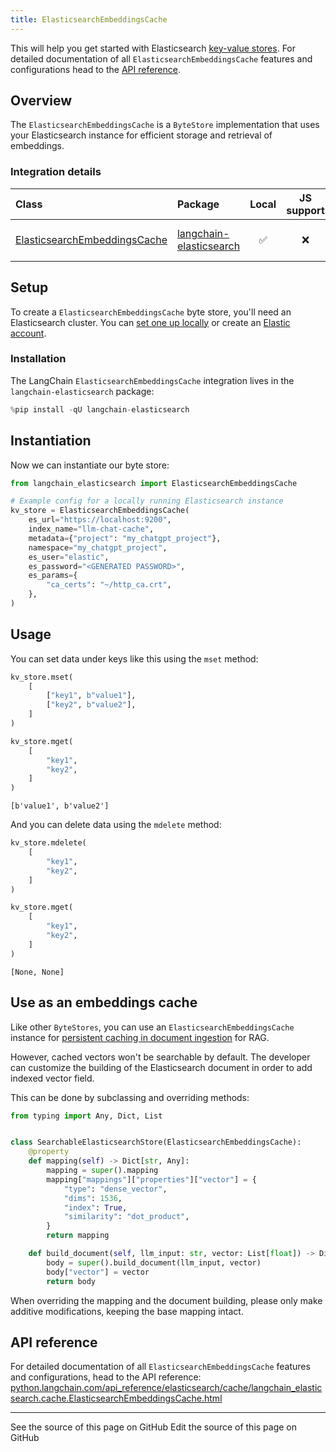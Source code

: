 ```yaml
---
title: ElasticsearchEmbeddingsCache
---
```


This will help you get started with Elasticsearch [key-value stores](/oss/python/integrations/stores). For detailed documentation of all `ElasticsearchEmbeddingsCache` features and configurations head to the [API reference](https://python.langchain.com/api_reference/elasticsearch/cache/langchain_elasticsearch.cache.ElasticsearchEmbeddingsCache.html).

## Overview

The `ElasticsearchEmbeddingsCache` is a `ByteStore` implementation that uses your Elasticsearch instance for efficient storage and retrieval of embeddings.

### Integration details

| Class | Package | Local | JS support | Downloads | Version |
| :--- | :--- | :---: | :---: |  :---: | :---: |
| [ElasticsearchEmbeddingsCache](https://python.langchain.com/api_reference/elasticsearch/cache/langchain_elasticsearch.cache.ElasticsearchEmbeddingsCache.html) | [langchain-elasticsearch](https://python.langchain.com/api_reference/elasticsearch/index.html) | ✅ | ❌ | ![PyPI - Downloads](https://img.shields.io/pypi/dm/langchain_elasticsearch?style=flat-square&label=%20) | ![PyPI - Version](https://img.shields.io/pypi/v/langchain_elasticsearch?style=flat-square&label=%20) |

## Setup

To create a `ElasticsearchEmbeddingsCache` byte store, you'll need an Elasticsearch cluster. You can [set one up locally](https://www.elastic.co/downloads/elasticsearch) or create an [Elastic account](https://www.elastic.co/elasticsearch).

### Installation

The LangChain `ElasticsearchEmbeddingsCache` integration lives in the `langchain-elasticsearch` package:

```python
%pip install -qU langchain-elasticsearch
```

## Instantiation

Now we can instantiate our byte store:

```python
from langchain_elasticsearch import ElasticsearchEmbeddingsCache

# Example config for a locally running Elasticsearch instance
kv_store = ElasticsearchEmbeddingsCache(
    es_url="https://localhost:9200",
    index_name="llm-chat-cache",
    metadata={"project": "my_chatgpt_project"},
    namespace="my_chatgpt_project",
    es_user="elastic",
    es_password="<GENERATED PASSWORD>",
    es_params={
        "ca_certs": "~/http_ca.crt",
    },
)
```

## Usage

You can set data under keys like this using the `mset` method:

```python
kv_store.mset(
    [
        ["key1", b"value1"],
        ["key2", b"value2"],
    ]
)

kv_store.mget(
    [
        "key1",
        "key2",
    ]
)
```

```output
[b'value1', b'value2']
```

And you can delete data using the `mdelete` method:

```python
kv_store.mdelete(
    [
        "key1",
        "key2",
    ]
)

kv_store.mget(
    [
        "key1",
        "key2",
    ]
)
```

```output
[None, None]
```

## Use as an embeddings cache

Like other `ByteStores`, you can use an `ElasticsearchEmbeddingsCache` instance for [persistent caching in document ingestion](/oss/python/integrations/text_embedding#caching) for RAG.

However, cached vectors won't be searchable by default. The developer can customize the building of the Elasticsearch document in order to add indexed vector field.

This can be done by subclassing and overriding methods:

```python
from typing import Any, Dict, List


class SearchableElasticsearchStore(ElasticsearchEmbeddingsCache):
    @property
    def mapping(self) -> Dict[str, Any]:
        mapping = super().mapping
        mapping["mappings"]["properties"]["vector"] = {
            "type": "dense_vector",
            "dims": 1536,
            "index": True,
            "similarity": "dot_product",
        }
        return mapping

    def build_document(self, llm_input: str, vector: List[float]) -> Dict[str, Any]:
        body = super().build_document(llm_input, vector)
        body["vector"] = vector
        return body
```

When overriding the mapping and the document building, please only make additive modifications, keeping the base mapping intact.

## API reference

For detailed documentation of all `ElasticsearchEmbeddingsCache` features and configurations, head to the API reference: [python.langchain.com/api_reference/elasticsearch/cache/langchain_elasticsearch.cache.ElasticsearchEmbeddingsCache.html](https://python.langchain.com/api_reference/elasticsearch/cache/langchain_elasticsearch.cache.ElasticsearchEmbeddingsCache.html)

---

<CardGroup cols={2}>
  <Card title="View Source" icon="eye" href="https://github.com/langchain-ai/docs/blob/main/src/oss/python/integrations/stores/elasticsearch.mdx">
    See the source of this page on GitHub
  </Card>
  <Card title="Edit Source" icon="pen-to-square" href="https://github.com/langchain-ai/docs/edit/main/src/oss/python/integrations/stores/elasticsearch.mdx">
    Edit the source of this page on GitHub
  </Card>
</CardGroup>
